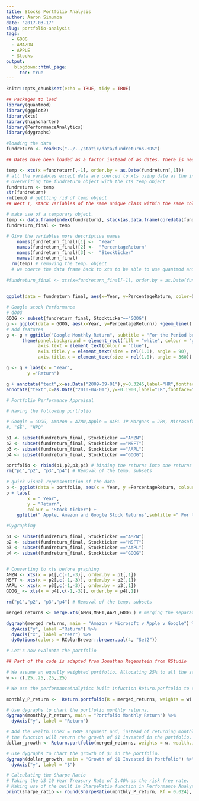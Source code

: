 ```yaml
---
title: Stocks Portfolio Analysis
author: Aaron Simumba
date: "2017-03-17"
slug: portfolio-analysis
tags: 
  - GOOG
  - AMAZON
  - APPLE
  - Stocks
output:
   blogdown::html_page:
     toc: true
---
```


```r
knitr::opts_chunk$set(echo = TRUE, tidy = TRUE)
```

```r
## Packages to load
library(quantmod)
library(ggplot2) 
library(xts)
library(highcharter)
library(PerformanceAnalytics)
library(dygraphs)
```



```r
#loading the data
fundreturn <- readRDS("../../static/data/fundreturns.RDS")

```

```r
## Dates have been loaded as a factor instead of as dates. There is need to convert this variable to the date class and covert the rest of the variables to xts(Extensible Time Series)

temp <- xts(x =fundreturn[,-1], order.by = as.Date(fundreturn[,1])) 
# all the variables except data are coerced to xts using date as the index.
# Overwriting the fundreturn object with the xts temp object
fundreturn <- temp
str(fundreturn)
rm(temp) # gettting rid of temp object
## Next I, stack variables of the same unique class within the same column. That is the returns of all the stocks in one column and the tickers in another column, indexed by the date variable.

# make use of a temporary object.
temp <- data.frame(index(fundreturn), stack(as.data.frame(coredata(fundreturn))))
fundreturn_final <- temp
```


```r
# Give the variables more descriptive names 
    names(fundreturn_final)[1] <-  "Year"
    names(fundreturn_final)[2] <-  "PercentageReturn"
    names(fundreturn_final)[3] <-  "Stockticker"
    names(fundreturn_final)
  rm(temp) # removing the temp. object
  # we coerce the data frame back to xts to be able to use quantmod and highcharter
  
#fundreturn_final <- xts(x=fundreturn_final[-1], order.by = as.Date(fundreturn_final[,1]))
  
```


```r
ggplot(data = fundreturn_final, aes(x=Year, y=PercentageReturn, color=Stockticker)) +geom_line()
```


```r
# Google stock Performance
# GOOG
GOOG <- subset(fundreturn_final, Stockticker=="GOOG")
g <- ggplot(data = GOOG, aes(x=Year, y=PercentageReturn)) +geom_line()
# add features
g <- g + ggtitle("Google Monthly Return", subtitle = "For the Period between June 2007 - Nov. 2016") + 
      theme(panel.background = element_rect(fill = "white", colour = "grey50"),
            axis.text = element_text(colour = "blue"),
            axis.title.y = element_text(size = rel(1.0), angle = 90),
            axis.title.x = element_text(size = rel(1.0), angle = 360))

g <- g + labs(x = "Year",
        y ="Return") 

g + annotate("text",x=as.Date("2009-09-01"),y=0.3245,label="HR",fontface="bold",size=3, colour = "forestgreen") +
annotate("text",x=as.Date("2010-04-01"),y=-0.1900,label="LR",fontface="bold",size=3,colour ="red") 
```


```r
# Portfolio Performance Appraisal

# Having the following portfolio

# Google = GOOG, Amazon = AZMN,Apple = AAPL JP Morgans = JPM, Microsoft = MSFT, General Electric = GE, and Hewlett Packard = HPQ
#, "GE", "HPQ"

p1 <- subset(fundreturn_final, Stockticker =="AMZN")
p2 <- subset(fundreturn_final, Stockticker =="MSFT")
p3 <- subset(fundreturn_final, Stockticker =="AAPL")
p4 <- subset(fundreturn_final, Stockticker =="GOOG")

portfolio <- rbind(p1,p2,p3,p4) # binding the returns into one returns variable
rm("p1","p2", "p3","p4") # Removal of the temp. subsets 
 
# quick visual representation of the data
p <- ggplot(data = portfolio, aes(x = Year, y =PercentageReturn, colour = Stockticker))+geom_line()
p + labs(
        x = " Year",
        y = "Return",
        colour = "Stock ticker") +
    ggtitle(" Apple, Amazon and Google Stock Returns",subtitle =" For the period June 2007 - Nov. 2016")
```


```r
#Dygraphing

p1 <- subset(fundreturn_final, Stockticker =="AMZN")
p2 <- subset(fundreturn_final, Stockticker =="MSFT")
p3 <- subset(fundreturn_final, Stockticker =="AAPL")
p4 <- subset(fundreturn_final, Stockticker =="GOOG")


# Converting to xts before graphing
AMZN <- xts(x = p1[,c(-1,-3)], order.by = p1[,1])
MSFT <- xts(x = p2[,c(-1,-3)], order.by = p2[,1])
AAPL <- xts(x = p3[,c(-1,-3)], order.by = p3[,1])
GOOG_ <- xts(x = p4[,c(-1,-3)], order.by = p4[,1])

rm("p1","p2", "p3","p4") # Removal of the temp. subsets 

```


```r
merged_returns <- merge.xts(AMZN,MSFT,AAPL,GOOG_) # merging the separate share returns into one xts object.

dygraph(merged_returns, main = "Amazon v Microsoft v Apple v Google") %>% # Using pipes to connect the codes
  dyAxis("y", label ="Return") %>%
  dyAxis("x", label ="Year") %>%
  dyOptions(colors = RColorBrewer::brewer.pal(4, "Set2")) 

```

```r
# Let's now evaluate the portfolio

## Part of the code is adapted from Jonathan Regenstein from RStudio

# We assume an equally weighted portfolio. Allocating 25% to all the stocks in our portfolio
w <- c(.25,.25,.25,.25)

# We use the performanceAnalytics built infuction Return.porftolio to calculate portfolio monthly returns

monthly_P_return <-  Return.portfolio(R = merged_returns, weights = w)

# Use dygraphs to chart the portfolio monthly returns.
dygraph(monthly_P_return, main = "Portfolio Monthly Return") %>% 
  dyAxis("y", label = "Return")

```


```r
# Add the wealth.index = TRUE argument and, instead of returning monthly returns,
# the function will return the growth of $1 invested in the portfolio.
dollar_growth <- Return.portfolio(merged_returns, weights = w, wealth.index = TRUE)

# Use dygraphs to chart the growth of $1 in the portfolio.
dygraph(dollar_growth, main = "Growth of $1 Invested in Portfolio") %>% 
  dyAxis("y", label = "$")
```


```r
# Calculating the Sharpe Ratio
# Taking the US 10 Year Treasury Rate of 2.40% as the risk free rate.
# Making use of the built in SharpeRatio function in Performance Analytics package.
print(sharpe_ratio <- round(SharpeRatio(monthly_P_return, Rf = 0.024), 4))

```

